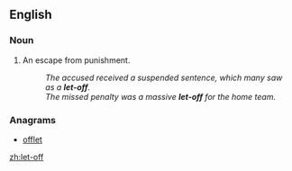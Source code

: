 {{also|let off}}
==English==

===Noun===
{{en-noun}}

# An escape from punishment.
#: ''The accused received a suspended sentence, which many saw as a '''let-off'''.''
#: ''The missed penalty was a massive '''let-off''' for the home team.''

===Anagrams===
* [[offlet#English|offlet]]

[[zh:let-off]]